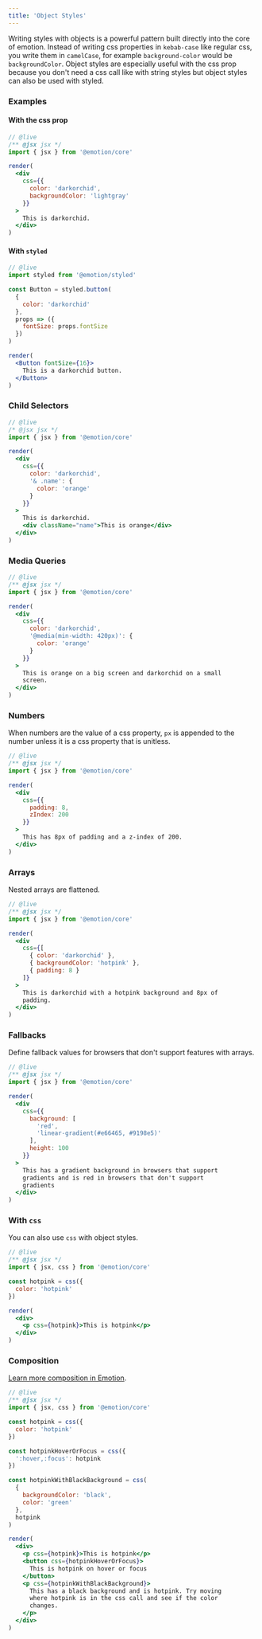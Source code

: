 ```yaml
---
title: 'Object Styles'
---
```


Writing styles with objects is a powerful pattern built directly into the core of emotion. Instead of writing css properties in `kebab-case` like regular css, you write them in `camelCase`, for example `background-color` would be `backgroundColor`. Object styles are especially useful with the css prop because you don't need a css call like with string styles but object styles can also be used with styled.

### Examples

#### With the css prop

```jsx
// @live
/** @jsx jsx */
import { jsx } from '@emotion/core'

render(
  <div
    css={{
      color: 'darkorchid',
      backgroundColor: 'lightgray'
    }}
  >
    This is darkorchid.
  </div>
)
```

#### With `styled`

```jsx
// @live
import styled from '@emotion/styled'

const Button = styled.button(
  {
    color: 'darkorchid'
  },
  props => ({
    fontSize: props.fontSize
  })
)

render(
  <Button fontSize={16}>
    This is a darkorchid button.
  </Button>
)
```

### Child Selectors

```jsx
// @live
/* @jsx jsx */
import { jsx } from '@emotion/core'

render(
  <div
    css={{
      color: 'darkorchid',
      '& .name': {
        color: 'orange'
      }
    }}
  >
    This is darkorchid.
    <div className="name">This is orange</div>
  </div>
)
```

### Media Queries

```jsx
// @live
/** @jsx jsx */
import { jsx } from '@emotion/core'

render(
  <div
    css={{
      color: 'darkorchid',
      '@media(min-width: 420px)': {
        color: 'orange'
      }
    }}
  >
    This is orange on a big screen and darkorchid on a small
    screen.
  </div>
)
```

### Numbers

When numbers are the value of a css property, `px` is appended to the number unless it is a css property that is unitless.

```jsx
// @live
/** @jsx jsx */
import { jsx } from '@emotion/core'

render(
  <div
    css={{
      padding: 8,
      zIndex: 200
    }}
  >
    This has 8px of padding and a z-index of 200.
  </div>
)
```

### Arrays

Nested arrays are flattened.

```jsx
// @live
/** @jsx jsx */
import { jsx } from '@emotion/core'

render(
  <div
    css={[
      { color: 'darkorchid' },
      { backgroundColor: 'hotpink' },
      { padding: 8 }
    ]}
  >
    This is darkorchid with a hotpink background and 8px of
    padding.
  </div>
)
```

### Fallbacks

Define fallback values for browsers that don't support features with arrays.

```jsx
// @live
/** @jsx jsx */
import { jsx } from '@emotion/core'

render(
  <div
    css={{
      background: [
        'red',
        'linear-gradient(#e66465, #9198e5)'
      ],
      height: 100
    }}
  >
    This has a gradient background in browsers that support
    gradients and is red in browsers that don't support
    gradients
  </div>
)
```

### With `css`

You can also use `css` with object styles.

```jsx
// @live
/** @jsx jsx */
import { jsx, css } from '@emotion/core'

const hotpink = css({
  color: 'hotpink'
})

render(
  <div>
    <p css={hotpink}>This is hotpink</p>
  </div>
)
```

### Composition

[Learn more composition in Emotion](/docs/composition.md).

```jsx
// @live
/** @jsx jsx */
import { jsx, css } from '@emotion/core'

const hotpink = css({
  color: 'hotpink'
})

const hotpinkHoverOrFocus = css({
  ':hover,:focus': hotpink
})

const hotpinkWithBlackBackground = css(
  {
    backgroundColor: 'black',
    color: 'green'
  },
  hotpink
)

render(
  <div>
    <p css={hotpink}>This is hotpink</p>
    <button css={hotpinkHoverOrFocus}>
      This is hotpink on hover or focus
    </button>
    <p css={hotpinkWithBlackBackground}>
      This has a black background and is hotpink. Try moving
      where hotpink is in the css call and see if the color
      changes.
    </p>
  </div>
)
```
